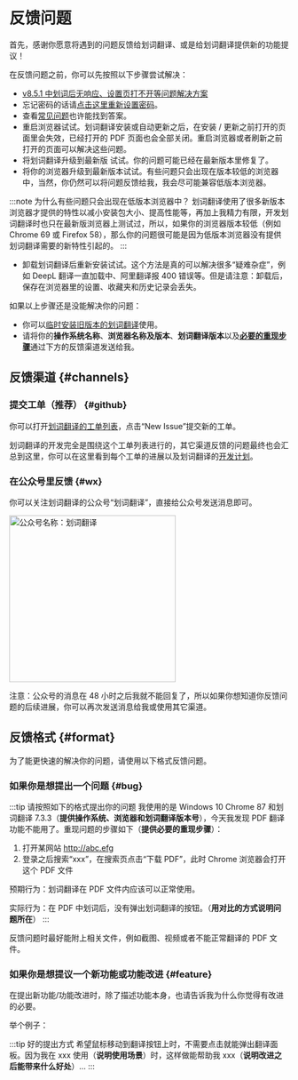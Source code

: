 
# 反馈问题

首先，感谢你愿意将遇到的问题反馈给划词翻译、或是给划词翻译提供新的功能提议！

在反馈问题之前，你可以先按照以下步骤尝试解决：

- [v8.5.1 中划词后无响应、设置页打不开等问题解决方案](/blog/2021/08/11/crash)
- 忘记密码的话请<a href="/forget.html" target="_blank">点击这里重新设置密码</a>。
- 查看[常见问题](faq.mdx)也许能找到答案。
- 重启浏览器试试。划词翻译安装或自动更新之后，在安装 / 更新之前打开的页面里会失效，已经打开的 PDF 页面也会全部关闭。重启浏览器或者刷新之前打开的页面可以解决这些问题。
- 将划词翻译升级到最新版 <LatestVersion /> 试试。你的问题可能已经在最新版本里修复了。
- 将你的浏览器升级到最新版本试试。有些问题只会出现在版本较低的浏览器中，当然，你仍然可以将问题反馈给我，我会尽可能兼容低版本浏览器。

:::note 为什么有些问题只会出现在低版本浏览器中？
划词翻译使用了很多新版本浏览器才提供的特性以减小安装包大小、提高性能等，再加上我精力有限，开发划词翻译时也只在最新版浏览器上测试过，所以，如果你的浏览器版本较低（例如 Chrome 69 或 Firefox 58），那么你的问题很可能是因为低版本浏览器没有提供划词翻译需要的新特性引起的。
:::

- 卸载划词翻译后重新安装试试。这个方法是真的可以解决很多“疑难杂症”，例如 DeepL 翻译一直加载中、阿里翻译报 400 错误等。但是请注意：卸载后，保存在浏览器里的设置、收藏夹和历史记录会丢失。

如果以上步骤还是没能解决你的问题：

- 你可以[临时安装旧版本的划词翻译](install.md#offline)使用。
- 请将你的**操作系统名称**、**浏览器名称及版本**、**划词翻译版本**以及[**必要的重现步骤**](#bug)通过下方的反馈渠道发送给我。

## 反馈渠道 {#channels}

### 提交工单（推荐） {#github}

你可以打开[划词翻译的工单列表](https://github.com/Selection-Translator/crx-selection-translate/issues)，点击“New Issue”提交新的工单。

划词翻译的开发完全是围绕这个工单列表进行的，其它渠道反馈的问题最终也会汇总到这里，你可以在这里看到每个工单的进展以及划词翻译的[开发计划](https://github.com/lmk123/crx-selection-translate/milestones)。

### 在公众号里反馈 {#wx}

你可以关注划词翻译的公众号“划词翻译”，直接给公众号发送消息即可。

<img src="/wx.png" alt="公众号名称：划词翻译" width="300" />

注意：公众号的消息在 48 小时之后我就不能回复了，所以如果你想知道你反馈问题的后续进展，你可以再次发送消息给我或使用其它渠道。

## 反馈格式 {#format}

为了能更快速的解决你的问题，请使用以下格式反馈问题。

### 如果你是想提出一个问题 {#bug}

:::tip 请按照如下的格式提出你的问题
我使用的是 Windows 10 Chrome 87 和划词翻译 7.3.3（**提供操作系统、浏览器和划词翻译版本号**），今天我发现 PDF 翻译功能不能用了。重现问题的步骤如下（**提供必要的重现步骤**）：

1. 打开某网站 http://abc.efg
2. 登录之后搜索“xxx”，在搜索页点击“下载 PDF”，此时 Chrome 浏览器会打开这个 PDF 文件

预期行为：划词翻译在 PDF 文件内应该可以正常使用。

实际行为：在 PDF 中划词后，没有弹出划词翻译的按钮。（**用对比的方式说明问题所在**）
:::

反馈问题时最好能附上相关文件，例如截图、视频或者不能正常翻译的 PDF 文件。

### 如果你是想提议一个新功能或功能改进 {#feature}

在提出新功能/功能改进时，除了描述功能本身，也请告诉我为什么你觉得有改进的必要。

举个例子：

:::tip 好的提出方式
希望鼠标移动到翻译按钮上时，不需要点击就能弹出翻译面板。因为我在 xxx 使用（**说明使用场景**）时，这样做能帮助我 xxx（**说明改进之后能带来什么好处**）...
:::
